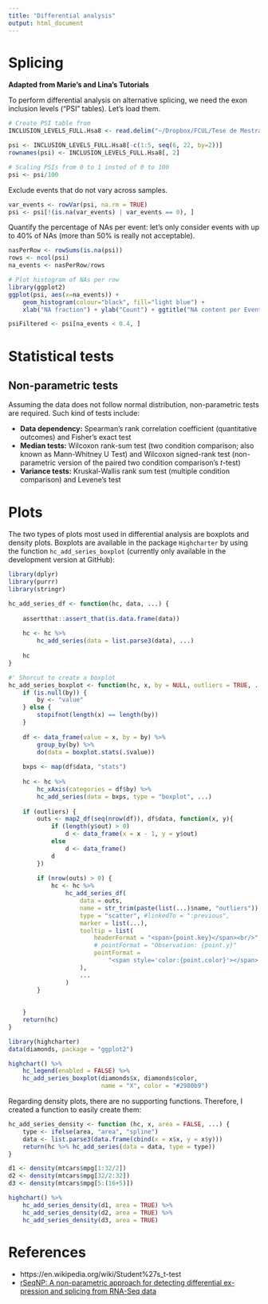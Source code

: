 ```yaml
---
title: "Differential analysis"
output: html_document
---
```


# Splicing
**Adapted from Marie's and Lina's Tutorials**

To perform differential analysis on alternative splicing, we need the exon
inclusion levels ("PSI" tables). Let's load them.

```r
# Create PSI table from
INCLUSION_LEVELS_FULL.Hsa8 <- read.delim("~/Dropbox/FCUL/Tese de Mestrado/Supporting Materials/INCLUSION_LEVELS_FULL-Hsa8.tab")

psi <- INCLUSION_LEVELS_FULL.Hsa8[-c(1:5, seq(6, 22, by=2))]
rownames(psi) <- INCLUSION_LEVELS_FULL.Hsa8[, 2]

# Scaling PSIs from 0 to 1 insted of 0 to 100
psi <- psi/100
```

Exclude events that do not vary across samples.
```r
var_events <- rowVar(psi, na.rm = TRUE)
psi <- psi[!(is.na(var_events) | var_events == 0), ]
```

Quantify the percentage of NAs per event: let's only consider events with up to
40% of NAs (more than 50% is really not acceptable).

```r
nasPerRow <- rowSums(is.na(psi))
rows <- ncol(psi)
na_events <- nasPerRow/rows

# Plot histogram of NAs per row
library(ggplot2)
ggplot(psi, aes(x=na_events)) + 
    geom_histogram(colour="black", fill="light blue") + 
    xlab("NA fraction") + ylab("Count") + ggtitle("NA content per Event")

psiFiltered <- psi[na_events < 0.4, ]
```

# Statistical tests

## Non-parametric tests
Assuming the data does not follow normal distribution, non-parametric tests are
required. Such kind of tests include:

- **Data dependency:** Spearman's rank correlation coefficient (quantitative
outcomes) and Fisher's exact test
- **Median tests:** Wilcoxon rank-sum test (two condition comparison; also known
as Mann-Whitney U Test) and Wilcoxon signed-rank test (non-parametric version of
the paired two condition comparison's *t*-test)
- **Variance tests:** Kruskal-Wallis rank sum test (multiple condition 
comparison) and Levene's test

# Plots
The two types of plots most used in differential analysis are boxplots and 
density plots. Boxplots are available in the package `Highcharter` by using the 
function `hc_add_series_boxplot` (currently only available in the development 
version at GitHub):
```r
library(dplyr)
library(purrr)
library(stringr)

hc_add_series_df <- function(hc, data, ...) {
    
    assertthat::assert_that(is.data.frame(data))
    
    hc <- hc %>%
        hc_add_series(data = list.parse3(data), ...)
    
    hc
}

#' Shorcut to create a boxplot
hc_add_series_boxplot <- function(hc, x, by = NULL, outliers = TRUE, ...) {
    if (is.null(by)) {
        by <- "value"
    } else {
        stopifnot(length(x) == length(by))
    }
    
    df <- data_frame(value = x, by = by) %>% 
        group_by(by) %>% 
        do(data = boxplot.stats(.$value))
    
    bxps <- map(df$data, "stats")
    
    hc <- hc %>%
        hc_xAxis(categories = df$by) %>% 
        hc_add_series(data = bxps, type = "boxplot", ...)
    
    if (outliers) {
        outs <- map2_df(seq(nrow(df)), df$data, function(x, y){
            if (length(y$out) > 0)
                d <- data_frame(x = x - 1, y = y$out)
            else
                d <- data_frame()
            d
        })
        
        if (nrow(outs) > 0) {
            hc <- hc %>%
                hc_add_series_df(
                    data = outs,
                    name = str_trim(paste(list(...)$name, "outliers")),
                    type = "scatter", #linkedTo = ":previous",
                    marker = list(...),
                    tooltip = list(
                        headerFormat = "<span>{point.key}</span><br/>",
                        # pointFormat = "Observation: {point.y}"
                        pointFormat = 
                            "<span style='color:{point.color}'></span> Outlier: <b>{point.y}</b><br/>"
                    ),
                    ...
                )
        }
        
        
    }
    return(hc)
}

library(highcharter)
data(diamonds, package = "ggplot2")

highchart() %>% 
    hc_legend(enabled = FALSE) %>%
    hc_add_series_boxplot(diamonds$x, diamonds$color,
                          name = "X", color = "#2980b9") 
```

Regarding density plots, there are no supporting functions. Therefore, I created
a function to easily create them:

```r
hc_add_series_density <- function (hc, x, area = FALSE, ...) {
    type <- ifelse(area, "area", "spline")
    data <- list.parse3(data.frame(cbind(x = x$x, y = x$y)))
    return(hc %>% hc_add_series(data = data, type = type))
}

d1 <- density(mtcars$mpg[1:32/2])
d2 <- density(mtcars$mpg[32/2:32])
d3 <- density(mtcars$mpg[5:(16+5)])

highchart() %>% 
    hc_add_series_density(d1, area = TRUE) %>% 
    hc_add_series_density(d2, area = TRUE) %>% 
    hc_add_series_density(d3, area = TRUE)
```

# References
- https://en.wikipedia.org/wiki/Student%27s_t-test
- [rSeqNP: A non-parametric approach for detecting differential ex-
pression and splicing from RNA-Seq data](http://bioinformatics.oxfordjournals.org/content/31/13/2222)
